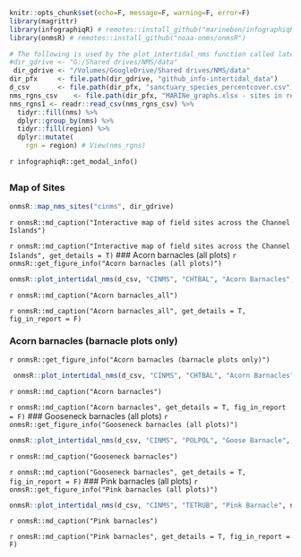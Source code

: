 
```r
knitr::opts_chunk$set(echo=F, message=F, warning=F, error=F)
library(magrittr)
library(infographiqR) # remotes::install_github("marinebon/infographiqR") 
library(onmsR) # remotes::install_github("noaa-onms/onmsR")

# The following is used by the plot_intertidal_nms function called later
#dir_gdrive <- "G:/Shared drives/NMS/data"
 dir_gdrive <- "/Volumes/GoogleDrive/Shared drives/NMS/data"
dir_pfx     <- file.path(dir_gdrive, "github_info-intertidal_data")
d_csv       <- file.path(dir_pfx, "sanctuary_species_percentcover.csv")
nms_rgns_csv    <- file.path(dir_pfx, "MARINe_graphs.xlsx - sites in regions.csv")
nms_rgns1 <- readr::read_csv(nms_rgns_csv) %>% 
  tidyr::fill(nms) %>% 
  dplyr::group_by(nms) %>% 
  tidyr::fill(region) %>% 
  dplyr::mutate(
    rgn = region) # View(nms_rgns)
```

`r infographiqR::get_modal_info()`

## {.tabset}

### Map of Sites

```r
onmsR::map_nms_sites("cinms", dir_gdrive)
```
`r onmsR::md_caption("Interactive map of field sites across the Channel Islands")`

`r onmsR::md_caption("Interactive map of field sites across the Channel Islands", get_details = T)`
### Acorn barnacles (all plots)
`r onmsR::get_figure_info("Acorn barnacles (all plots)")`
```r
onmsR::plot_intertidal_nms(d_csv, "CINMS", "CHTBAL", "Acorn Barnacles", nms_rgns1)
```
`r onmsR::md_caption("Acorn barnacles_all")`

`r onmsR::md_caption("Acorn barnacles_all", get_details = T, fig_in_report = F)`

### Acorn barnacles (barnacle plots only)
`r onmsR::get_figure_info("Acorn barnacles (barnacle plots only)")`
```r
 onmsR::plot_intertidal_nms(d_csv, "CINMS", "CHTBAL", "Acorn Barnacles",  nms_rgns1, c("balanus", "chthamalus_balanus"))
```
`r onmsR::md_caption("Acorn barnacles")`

`r onmsR::md_caption("Acorn barnacles", get_details = T, fig_in_report = F)`
### Gooseneck barnacles (all plots)
`r onmsR::get_figure_info("Gooseneck barnacles (all plots)")`
```r
onmsR::plot_intertidal_nms(d_csv, "CINMS", "POLPOL", "Goose Barnacle", nms_rgns1)
```
`r onmsR::md_caption("Gooseneck barnacles")`

`r onmsR::md_caption("Gooseneck barnacles", get_details = T, fig_in_report = F)`
### Pink barnacles (all plots)
`r onmsR::get_figure_info("Pink barnacles (all plots)")`
```r
onmsR::plot_intertidal_nms(d_csv, "CINMS", "TETRUB", "Pink Barnacle", nms_rgns1)
```
`r onmsR::md_caption("Pink barnacles")`

`r onmsR::md_caption("Pink barnacles", get_details = T, fig_in_report = F)`
